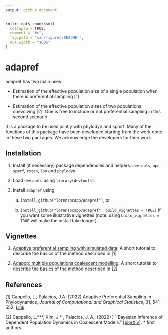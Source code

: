 ```yaml
---
output: github_document
---
```


<!-- README.md is generated from README.Rmd. Please edit that file -->

```r
knitr::opts_chunk$set(
  collapse = TRUE,
  comment = "#>",
  fig.path = "man/figures/README-",
  out.width = "100%"
)
```

# adapref

<!-- badges: start -->
<!-- badges: end -->

adapref has two main uses: 

- Estimation of the effective population size of a single population when there is preferential sampling [1]

- Estimation of the effective population sizes of two populations coevolving [2]. One is free to include or not preferential sampling in this second scenario

It is a package to be used jointly with phylodyn and spmrf. Many of the functions of this package have been developed starting from the work done in these two packages. We acknowledge the developers for their work. 

## Installation

1. Install (if necessary) package dependencies and helpers: `devtools`, `ape`, `spmrf`, `rstan`, `loo` and `phylodyn`.

2. Load `devtools` using `library(devtools)`.

3. Install `adapref` using

    a. `install_github("lorenzocapp/adapref")`, or

    b. `install_github("lorenzocapp/adapref", build_vignettes = TRUE)` if you want some illustrative vignettes (note: using `build_vignettes = TRUE` will make the install take longer).

## Vignettes

1. [Adaptive preferential sampling with simulated data](https://github.com/lorenzocapp/adapref/blob/master/vignettes/adapref_intro.Rmd): A short tutorial to describe the basics of the method described in [1]

2. [Adapop: multiple populations coalescent modelling](https://github.com/lorenzocapp/adapref/blob/master/vignettes/adapop_intro.Rmd): A short tutorial to describe the basics of the method described in [2]

## References

[1] Cappello, L., Palacios, J.A. (2022) Adaptive Preferential Sampling in Phylodynamics, *Journal of Computational and Graphical Statistics*, 31, 541-552. [Link](https://www.tandfonline.com/doi/full/10.1080/10618600.2021.1987256)

[2] Cappello, L.**\*,  Kim, J.\* , Palacios, J. A., (2022+) ``Bayesian Inference of Dependent Population Dynamics in Coalescent Models." [\[biorXiv\]](https://www.biorxiv.org/content/10.1101/2022.05.22.492976v1). \* first authors
